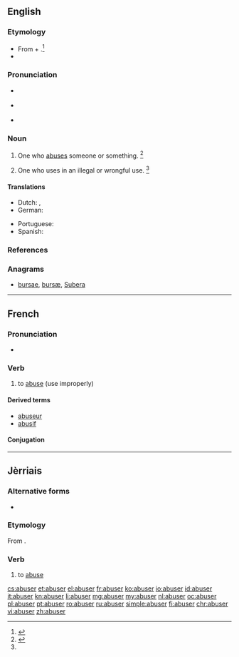 ==English==

===Etymology===
* From {{etyl|enm|en}} {{term|abusen||to abuse|lang=enm}} + {{etyl|en|-}} {{term|-er||one that does the specified action|lang=en}}.<ref name=WI3>{{reference-book | last =| first = | authorlink =  | coauthors =  | editor =Gove, Philip Babcock    | others =  | title = Webster's Third International Dictionary of the English Language Unabridged | origdate =  | origyear = 1909 | origmonth =  | url =  | format =  | accessdate =  | accessyear =  | accessmonth =  | edition =  | date =  | year =1976  | month =  | publisher =G. & C. Merriam Co.  | location = Springfield, MA | language =  | id =  | doi = | isbn =0-87779-101-5 | lccn = | ol = | pages =8| chapter =  | chapterurl =  | quote =}}</ref>
* {{suffix|abuse|er}}

===Pronunciation===
* {{a|RP}} {{IPA|/əˈbjuː.zɚ/}}
* {{a|US}} {{IPA|/əˈbju.zɚ/}}

* {{rhymes|uːzə(ɹ)}}

===Noun===
{{en-noun}}

# One who [[abuse]]s someone or something. {{defdate|First attested around 1350 to 1470.}}<ref name=SOED>{{R:SOED5|page=10}}</ref>
# {{context|obsolete|lang=en}} One who uses in an illegal or wrongful use. {{defdate|Attested from the mid 17<sup>th</sup> century until the mid 18<sup>th</sup> century.}}<ref name=SOED/>

====Translations====
{{trans-top|one who abuses}}
* Dutch: {{t+|nl|misbruiker|m}}, {{t+|nl|misbruikster|f}}
* German: {{t|de|Missbraucher}}
{{trans-mid}}
* Portuguese: {{t+|pt|abusador}}
* Spanish: {{t+|es|abusador|m}}
{{trans-bottom}}

===References===
<references/>

===Anagrams===
* [[bursae#English|bursae]], [[bursæ#English|bursæ]], [[Subera#English|Subera]]

----

==French==

===Pronunciation===
* {{audio|Fr-abuser.ogg|abuser}}

===Verb===
{{fr-verb}}

# to [[abuse]] (use improperly)

====Derived terms====
* [[abuseur]]
* [[abusif]]

====Conjugation====
{{fr-conj-er|abus}}

----

==Jèrriais==

===Alternative forms===
* {{qualifier|Saint Ouen}} {{l|roa-jer|abûther}}

===Etymology===
From {{etyl|la|roa-jer}} {{term/t|la|abūsus||consumed, wasted, misused}}{{suffix||er|lang=roa-jer}}.

===Verb===
{{roa-jer-verb}}

# to [[abuse]]

[[cs:abuser]]
[[et:abuser]]
[[el:abuser]]
[[fr:abuser]]
[[ko:abuser]]
[[io:abuser]]
[[id:abuser]]
[[it:abuser]]
[[kn:abuser]]
[[li:abuser]]
[[mg:abuser]]
[[my:abuser]]
[[nl:abuser]]
[[oc:abuser]]
[[pl:abuser]]
[[pt:abuser]]
[[ro:abuser]]
[[ru:abuser]]
[[simple:abuser]]
[[fi:abuser]]
[[chr:abuser]]
[[vi:abuser]]
[[zh:abuser]]